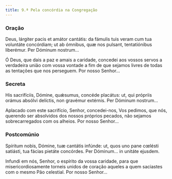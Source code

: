 ```yaml
---
title: 9.ª Pela concórdia na Congregação
---
```


### Oração

<div class="side-by-side not-content">

Deus, lárgiter pacis et amátor cantátis: da fámulis tuis veram cum tua voluntáte concórdiam; ut ab ómnibus, quæ nos pulsant, tentatiónibus liberémur. Per Dóminum nostrum...

Ó Deus, que dais a paz e amais a caridade, concedei aos vossos servos a verdadeira união com vossa vontade a fim de que sejamos livres de todas as tentações que nos perseguem. Por nosso Senhor...

</div>

### Secreta

<div class="side-by-side not-content">

His sacrifíciis, Dómine, quǽsumus, concéde placátus: ut, qui própriis orámus absólvi delíctis, non gravémur extérnis. Per Dóminum nostrum...

Aplacado com este sacrifício, Senhor, concedei-nos, Vos pedimos, que nós, querendo ser absolvidos dos nossos próprios pecados, não sejamos sobrecarregados com os alheios. Por nosso Senhor...

</div>

### Postcomúnio

<div class="side-by-side not-content">

Spíritum nobis, Dómine, tuæ cantátis infúnde: ut, quos uno pane cœlésti satiásti, tua fácias pietáte concórdes. Per Dóminum... in unitáte ejusdem.

Infundi em nós, Senhor, o espírito da vossa caridade, para que misericordiosamente torneis unidos de coração aqueles a quem saciastes com o mesmo Pão celestial. Por nosso Senhor...

</div>
